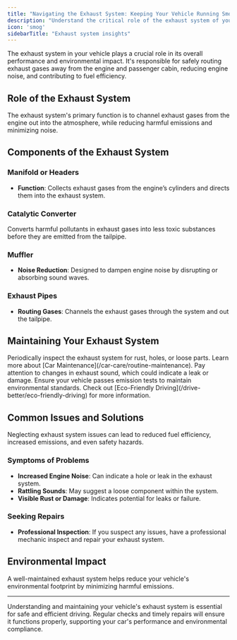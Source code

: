 ```yaml
---
title: "Navigating the Exhaust System: Keeping Your Vehicle Running Smoothly"
description: "Understand the critical role of the exhaust system of your vehicle in routing gases away from the engine and cabin, reducing noise, and maintaining fuel efficiency."
icon: 'smog'
sidebarTitle: "Exhaust system insights"
---
```


The exhaust system in your vehicle plays a crucial role in its overall performance and environmental impact. It's responsible for safely routing exhaust gases away from the engine and passenger cabin, reducing engine noise, and contributing to fuel efficiency.

## Role of the Exhaust System

The exhaust system's primary function is to channel exhaust gases from the engine out into the atmosphere, while reducing harmful emissions and minimizing noise.

## Components of the Exhaust System

### Manifold or Headers

- **Function**: Collects exhaust gases from the engine’s cylinders and directs them into the exhaust system.

### Catalytic Converter

<Tip title="Reducing Emissions">
Converts harmful pollutants in exhaust gases into less toxic substances before they are emitted from the tailpipe.
</Tip>

### Muffler

- **Noise Reduction**: Designed to dampen engine noise by disrupting or absorbing sound waves.

### Exhaust Pipes

- **Routing Gases**: Channels the exhaust gases through the system and out the tailpipe.

## Maintaining Your Exhaust System

<Steps>
  <Step title="Regular Inspections">
    Periodically inspect the exhaust system for rust, holes, or loose parts. Learn more about [Car Maintenance](/car-care/routine-maintenance).
  </Step>
  <Step title="Listen for Changes">
    Pay attention to changes in exhaust sound, which could indicate a leak or damage.
  </Step>
  <Step title="Emission Checks">
    Ensure your vehicle passes emission tests to maintain environmental standards. Check out [Eco-Friendly Driving](/drive-better/eco-friendly-driving) for more information.
  </Step>
</Steps>

## Common Issues and Solutions

<Warning>
Neglecting exhaust system issues can lead to reduced fuel efficiency, increased emissions, and even safety hazards.
</Warning>

### Symptoms of Problems

- **Increased Engine Noise**: Can indicate a hole or leak in the exhaust system.
- **Rattling Sounds**: May suggest a loose component within the system.
- **Visible Rust or Damage**: Indicates potential for leaks or failure.

### Seeking Repairs

- **Professional Inspection**: If you suspect any issues, have a professional mechanic inspect and repair your exhaust system.

## Environmental Impact

<Note>
A well-maintained exhaust system helps reduce your vehicle's environmental footprint by minimizing harmful emissions.
</Note>

---

Understanding and maintaining your vehicle's exhaust system is essential for safe and efficient driving. Regular checks and timely repairs will ensure it functions properly, supporting your car's performance and environmental compliance.
